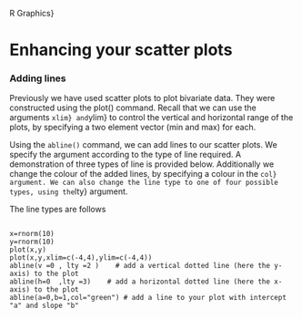 R Graphics}

Enhancing your scatter plots
=============================================

### Adding lines
Previously we have used scatter plots to plot bivariate data. They were constructed using the plot() command.
Recall that we can use the arguments ``xlim} and ``ylim} to control the vertical and horizontal range of the plots, by specifying a two element vector (min and max) for each.

Using the ``abline()`` command, we can add lines to our scatter plots. We specify the argument according to the type of line required. A demonstration of three types of line is provided below.
Additionally we change the colour of the added lines, by specifying a colour in the ``col} argument. We can also change the line type to one of four possible types, using the ``lty} argument.

The line types are follows
\begin{itemize}
* ``lty =1}   Normal full line (default)
* ``lty =2}   Dashed line
* ``lty =3}   Dotted line
* ``lty =4}   Dash-dot line
\end{itemize}
\large <pre><code>
x=rnorm(10)
y=rnorm(10)
plot(x,y)
plot(x,y,xlim=c(-4,4),ylim=c(-4,4))
abline(v =0 , lty =2 )    # add a vertical dotted line (here the y-axis) to the plot
abline(h=0  ,lty =3)    # add a horizontal dotted line (here the x-axis) to the plot
abline(a=0,b=1,col="green") # add a line to your plot with intercept "a" and slope "b"
</code></pre>\large

